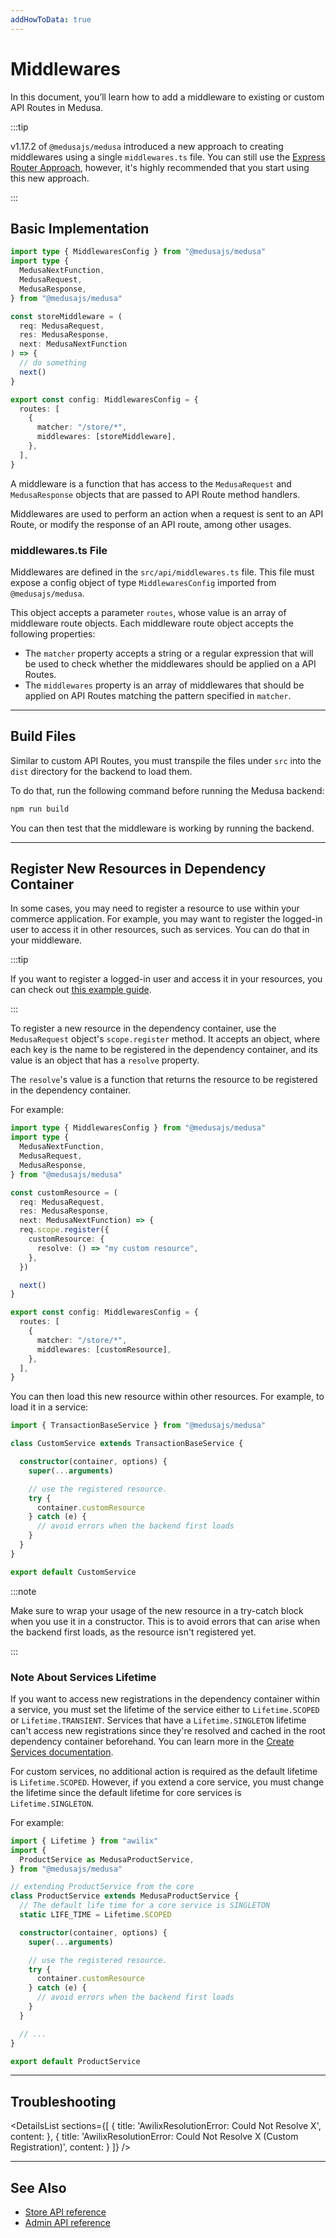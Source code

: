 ```yaml
---
addHowToData: true
---
```



# Middlewares

In this document, you’ll learn how to add a middleware to existing or custom API Routes in Medusa.

:::tip

v1.17.2 of `@medusajs/medusa` introduced a new approach to creating middlewares using a single `middlewares.ts` file. You can still use the [Express Router Approach](./add-middleware-express-route.mdx), however, it's highly recommended that you start using this new approach.

:::

## Basic Implementation

```ts title=src/api/middlewares.ts
import type { MiddlewaresConfig } from "@medusajs/medusa"
import type { 
  MedusaNextFunction, 
  MedusaRequest, 
  MedusaResponse,
} from "@medusajs/medusa"

const storeMiddleware = (
  req: MedusaRequest, 
  res: MedusaResponse, 
  next: MedusaNextFunction
) => {
  // do something
  next()
}

export const config: MiddlewaresConfig = {
  routes: [
    {
      matcher: "/store/*",
      middlewares: [storeMiddleware],
    },
  ],
}
```

A middleware is a function that has access to the `MedusaRequest` and `MedusaResponse` objects that are passed to API Route method handlers.

Middlewares are used to perform an action when a request is sent to an API Route, or modify the response of an API route, among other usages.

### middlewares.ts File

Middlewares are defined in the `src/api/middlewares.ts` file. This file must expose a config object of type `MiddlewaresConfig` imported from `@medusajs/medusa`.

This object accepts a parameter `routes`, whose value is an array of middleware route objects. Each middleware route object accepts the following properties:

- The `matcher` property accepts a string or a regular expression that will be used to check whether the middlewares should be applied on a API Routes.
- The `middlewares` property is an array of middlewares that should be applied on API Routes matching the pattern specified in `matcher`.

---

## Build Files

Similar to custom API Routes, you must transpile the files under `src` into the `dist` directory for the backend to load them.

To do that, run the following command before running the Medusa backend:

```bash npm2yarn
npm run build
```

You can then test that the middleware is working by running the backend.

---

## Register New Resources in Dependency Container

In some cases, you may need to register a resource to use within your commerce application. For example, you may want to register the logged-in user to access it in other resources, such as services. You can do that in your middleware.

:::tip

If you want to register a logged-in user and access it in your resources, you can check out [this example guide](./example-logged-in-user.mdx).

:::

To register a new resource in the dependency container, use the `MedusaRequest` object's `scope.register` method. It accepts an object, where each key is the name to be registered in the dependency container, and its value is an object that has a `resolve` property.

The `resolve`'s value is a function that returns the resource to be registered in the dependency container.

For example:

```ts title=src/api/middlewares.ts
import type { MiddlewaresConfig } from "@medusajs/medusa"
import type { 
  MedusaNextFunction, 
  MedusaRequest, 
  MedusaResponse,
} from "@medusajs/medusa"

const customResource = (
  req: MedusaRequest, 
  res: MedusaResponse,
  next: MedusaNextFunction) => {
  req.scope.register({
    customResource: {
      resolve: () => "my custom resource",
    },
  })

  next()
}

export const config: MiddlewaresConfig = {
  routes: [
    {
      matcher: "/store/*",
      middlewares: [customResource],
    },
  ],
}
```

You can then load this new resource within other resources. For example, to load it in a service:

<!-- eslint-disable prefer-rest-params -->

```ts title=src/services/custom-service.ts
import { TransactionBaseService } from "@medusajs/medusa"

class CustomService extends TransactionBaseService {

  constructor(container, options) {
    super(...arguments)

    // use the registered resource.
    try {
      container.customResource
    } catch (e) {
      // avoid errors when the backend first loads
    }
  }
}

export default CustomService
```

:::note

Make sure to wrap your usage of the new resource in a try-catch block when you use it in a constructor. This is to avoid errors that can arise when the backend first loads, as the resource isn't registered yet.

:::

### Note About Services Lifetime

If you want to access new registrations in the dependency container within a service, you must set the lifetime of the service either to `Lifetime.SCOPED` or `Lifetime.TRANSIENT`.  Services that have a `Lifetime.SINGLETON` lifetime can't access new registrations since they're resolved and cached in the root dependency container beforehand. You can learn more in the [Create Services documentation](../services/create-service.mdx#service-life-time).

For custom services, no additional action is required as the default lifetime is `Lifetime.SCOPED`. However, if you extend a core service, you must change the lifetime since the default lifetime for core services is `Lifetime.SINGLETON`.

For example:

<!-- eslint-disable prefer-rest-params -->

```ts
import { Lifetime } from "awilix"
import { 
  ProductService as MedusaProductService,
} from "@medusajs/medusa"

// extending ProductService from the core
class ProductService extends MedusaProductService {
  // The default life time for a core service is SINGLETON
  static LIFE_TIME = Lifetime.SCOPED

  constructor(container, options) {
    super(...arguments)

    // use the registered resource.
    try {
      container.customResource
    } catch (e) {
      // avoid errors when the backend first loads
    }
  }

  // ...
}

export default ProductService
```

---

## Troubleshooting

<DetailsList 
  sections={[
    {
      title: 'AwilixResolutionError: Could Not Resolve X',
      content: <ServiceLifetimeSection />
    },
    {
      title: 'AwilixResolutionError: Could Not Resolve X (Custom Registration)',
      content: <CustomRegistrationSection />
    }
  ]}
/>

---

## See Also

- [Store API reference](https://docs.medusajs.com/api/store)
- [Admin API reference](https://docs.medusajs.com/api/admin)
